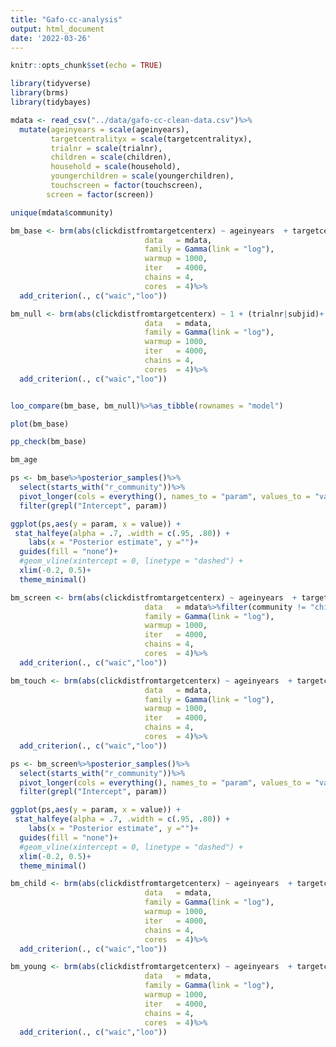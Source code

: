 ```yaml
---
title: "Gafo-cc-analysis"
output: html_document
date: '2022-03-26'
---
```


```r
knitr::opts_chunk$set(echo = TRUE)

library(tidyverse)
library(brms)
library(tidybayes)
```


```r
mdata <- read_csv("../data/gafo-cc-clean-data.csv")%>%
  mutate(ageinyears = scale(ageinyears),
         targetcentralityx = scale(targetcentralityx),
         trialnr = scale(trialnr),
         children = scale(children),
         household = scale(household),
         youngerchildren = scale(youngerchildren),
         touchscreen = factor(touchscreen),
        screen = factor(screen))

unique(mdata$community)
```

```r
bm_base <- brm(abs(clickdistfromtargetcenterx) ~ ageinyears  + targetcentralityx + (trialnr|subjid) + (1|community), 
                              data   = mdata, 
                              family = Gamma(link = "log"),
                              warmup = 1000, 
                              iter   = 4000, 
                              chains = 4, 
                              cores  = 4)%>%
  add_criterion(., c("waic","loo"))

bm_null <- brm(abs(clickdistfromtargetcenterx) ~ 1 + (trialnr|subjid)+ (1|community), 
                              data   = mdata, 
                              family = Gamma(link = "log"),
                              warmup = 1000, 
                              iter   = 4000, 
                              chains = 4, 
                              cores  = 4)%>%
  add_criterion(., c("waic","loo"))


loo_compare(bm_base, bm_null)%>%as_tibble(rownames = "model")

```

```r
plot(bm_base)

pp_check(bm_base)

bm_age
```

```r
ps <- bm_base%>%posterior_samples()%>%
  select(starts_with("r_community"))%>%
  pivot_longer(cols = everything(), names_to = "param", values_to = "value")%>%
  filter(grepl("Intercept", param))

ggplot(ps,aes(y = param, x = value)) +
 stat_halfeye(alpha = .7, .width = c(.95, .80)) +
    labs(x = "Posterior estimate", y ="")+
  guides(fill = "none")+
  #geom_vline(xintercept = 0, linetype = "dashed") +
  xlim(-0.2, 0.5)+
  theme_minimal()
```



```r
bm_screen <- brm(abs(clickdistfromtargetcenterx) ~ ageinyears  + targetcentralityx  + (1|subjid) + (screen + children + household|community), 
                              data   = mdata%>%filter(community != "chimfunshi_kumwenda"), 
                              family = Gamma(link = "log"),
                              warmup = 1000, 
                              iter   = 4000, 
                              chains = 4, 
                              cores  = 4)%>%
  add_criterion(., c("waic","loo"))

bm_touch <- brm(abs(clickdistfromtargetcenterx) ~ ageinyears  + targetcentralityx + (1|subjid) + (1|community), 
                              data   = mdata, 
                              family = Gamma(link = "log"),
                              warmup = 1000, 
                              iter   = 4000, 
                              chains = 4, 
                              cores  = 4)%>%
  add_criterion(., c("waic","loo"))


```
```r
ps <- bm_screen%>%posterior_samples()%>%
  select(starts_with("r_community"))%>%
  pivot_longer(cols = everything(), names_to = "param", values_to = "value")%>%
  filter(grepl("Intercept", param))

ggplot(ps,aes(y = param, x = value)) +
 stat_halfeye(alpha = .7, .width = c(.95, .80)) +
    labs(x = "Posterior estimate", y ="")+
  guides(fill = "none")+
  #geom_vline(xintercept = 0, linetype = "dashed") +
  xlim(-0.2, 0.5)+
  theme_minimal()
```


```r
bm_child <- brm(abs(clickdistfromtargetcenterx) ~ ageinyears  + targetcentralityx + children + (trialnr|subjid), 
                              data   = mdata, 
                              family = Gamma(link = "log"),
                              warmup = 1000, 
                              iter   = 4000, 
                              chains = 4, 
                              cores  = 4)%>%
  add_criterion(., c("waic","loo"))

bm_young <- brm(abs(clickdistfromtargetcenterx) ~ ageinyears  + targetcentralityx + youngerchildren + (trialnr|subjid), 
                              data   = mdata, 
                              family = Gamma(link = "log"),
                              warmup = 1000, 
                              iter   = 4000, 
                              chains = 4, 
                              cores  = 4)%>%
  add_criterion(., c("waic","loo"))
```


